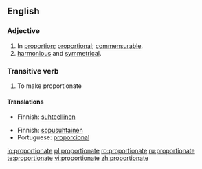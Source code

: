 ==English==

===Adjective===
{{en-adj}}

# In [[proportion]]; [[proportional]]; [[commensurable]].
# [[Harmonious|harmonious]] and [[symmetrical]].

===Transitive verb===
{{rfc-trverb|Transitive verb}}
{{en-verb|proportionat|ing}}

# To make proportionate

====Translations====
{{trans-top|proportional}}
*Finnish: [[suhteellinen]]
{{trans-bottom}}

{{trans-top|harmonious and symmetrical}}
*Finnish: [[sopusuhtainen]]
*Portuguese: [[proporcional]]
{{trans-bottom}}

[[io:proportionate]]
[[pl:proportionate]]
[[ro:proportionate]]
[[ru:proportionate]]
[[te:proportionate]]
[[vi:proportionate]]
[[zh:proportionate]]